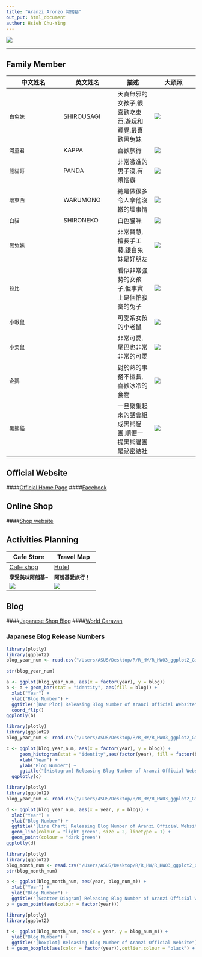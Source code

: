 ```yaml
---
title: "Aranzi Aronzo 阿朗基"
out_put: html_document
auther: Hsieh Chu-Ying
---
```

![](C:\Users\ASUS\Desktop\R\R_HW\R_HW03_ggplot2_GitHub_page\Aranzi/aranzi_pic02.jpg)

---

## Family Member
|**中文姓名**|**英文姓名**|**描述**|**大頭照**|
|------------|------------|--------|----------|
|`白兔妹`|SHIROUSAGI|天真無邪的女孩子,很喜歡吃東西,遊玩和睡覺,最喜歡黑兔妹|![](C:\Users\ASUS\Desktop\R\R_HW\R_HW03_ggplot2_GitHub_page\Aranzi/aranzi_pic16.jpg)|
|`河童君`|KAPPA|喜歡旅行|![](C:\Users\ASUS\Desktop\R\R_HW\R_HW03_ggplot2_GitHub_page\Aranzi/aranzi_pic13.jpg)|
|`熊貓哥`|PANDA|非常激進的男子漢,有煩惱癖|![](C:\Users\ASUS\Desktop\R\R_HW\R_HW03_ggplot2_GitHub_page\Aranzi/aranzi_pic15.jpg)|
|`壞東西`|WARUMONO|總是做很多令人拿他沒轍的壞事情|![](C:\Users\ASUS\Desktop\R\R_HW\R_HW03_ggplot2_GitHub_page\Aranzi/aranzi_pic14.jpg)|
|`白貓`|SHIRONEKO|白色貓咪|![](C:\Users\ASUS\Desktop\R\R_HW\R_HW03_ggplot2_GitHub_page\Aranzi/aranzi_pic22.jpg)|
|`黑兔妹`||非常賢慧,擅長手工藝,跟白兔妹是好朋友|![](C:\Users\ASUS\Desktop\R\R_HW\R_HW03_ggplot2_GitHub_page\Aranzi/aranzi_pic24.jpg)|
|`拉比`||看似非常強勢的女孩子,但事實上是個怕寂寞的兔子 |![](C:\Users\ASUS\Desktop\R\R_HW\R_HW03_ggplot2_GitHub_page\Aranzi/aranzi_pic25.jpg)|
|`小啾鼠`||可愛系女孩的小老鼠|![](C:\Users\ASUS\Desktop\R\R_HW\R_HW03_ggplot2_GitHub_page\Aranzi/aranzi_pic01.jpg)|
|`小栗鼠`||非常可愛,尾巴也非常非常的可愛|![](C:\Users\ASUS\Desktop\R\R_HW\R_HW03_ggplot2_GitHub_page\Aranzi/aranzi_pic19.jpg)|
|`企鵝`||對於熱的事務不擅長,喜歡冰冷的食物|![](C:\Users\ASUS\Desktop\R\R_HW\R_HW03_ggplot2_GitHub_page\Aranzi/aranzi_pic23.jpg)|
|`黑熊貓`||一旦聚集起來的話會組成黑熊貓團,順便一提黑熊貓團是祕密結社|![](C:\Users\ASUS\Desktop\R\R_HW\R_HW03_ggplot2_GitHub_page\Aranzi/aranzi_pic28.jpg)|


## Official Website
####[Official Home Page](http://www.aranziaronzo.com/)
####[Facebook](https://www.facebook.com/aranziaronzo/?fref=ts)

## Online Shop
####[Shop website](http://shop3.aranziaronzo.com/shopping/index.html)

## Activities Planning

|**Cafe Store**|**Travel Map**|
|--------------|--------------|
|[Cafe shop](http://www.aranziaronzo.com/shop/taiwan.html)|[Hotel](http://www.aranziaronzo.com/shop/hotel.html)|
|**`享受美味阿朗基~`**|**`阿朗基愛旅行！`**|
|![](C:\Users\ASUS\Desktop\R\R_HW\R_HW03_ggplot2_GitHub_page\Aranzi/aranzi_pic07.jpg)|![](C:\Users\ASUS\Desktop\R\R_HW\R_HW03_ggplot2_GitHub_page\Aranzi/aranzi_pic11.jpg)|

## Blog
####[Japanese Shop Blog](http://news.aranzi.jp/)
####[World Caravan](http://world.aranzi.jp/en.html)

### Japanese Blog Release Numbers 
```R
library(plotly)
library(ggplot2)
blog_year_num <- read.csv("/Users/ASUS/Desktop/R/R_HW/R_HW03_ggplot2_GitHub_page/Aranzi/data_Aranzi_blog.csv", header = TRUE)

str(blog_year_num)

a <- ggplot(blog_year_num, aes(x = factor(year), y = blog))
b <- a + geom_bar(stat = "identity", aes(fill = blog)) +
  xlab("Year") +
  ylab("Blog Number") +
  ggtitle("[Bar Plot] Releasing Blog Number of Aranzi Official Website") +
  coord_flip()
ggplotly(b)

```



```R
library(plotly)
library(ggplot2)
blog_year_num <- read.csv("/Users/ASUS/Desktop/R/R_HW/R_HW03_ggplot2_GitHub_page/Aranzi/data_Aranzi_blog.csv", header = TRUE)

c <- ggplot(blog_year_num, aes(x = factor(year), y = blog)) +
     geom_histogram(stat = "identity",aes(factor(year), fill = factor(blog))) +
     xlab("Year") +
     ylab("Blog Number") +
     ggtitle("[Histogram] Releasing Blog Number of Aranzi Official Website") 
  ggplotly(c)
```



```R
library(plotly)
library(ggplot2)
blog_year_num <- read.csv("/Users/ASUS/Desktop/R/R_HW/R_HW03_ggplot2_GitHub_page/Aranzi/data_Aranzi_blog.csv", header = TRUE)

d <- ggplot(blog_year_num, aes(x = year, y = blog)) + 
  xlab("Year") +
  ylab("Blog Number") +
  ggtitle("[Line Chart] Releasing Blog Number of Aranzi Official Website") +
  geom_line(colour = "light green", size = 2, linetype = 1) + 
  geom_point(colour = "dark green") 
ggplotly(d)
```

```R
library(plotly)
library(ggplot2)
blog_month_num <- read.csv("/Users/ASUS/Desktop/R/R_HW/R_HW03_ggplot2_GitHub_page/Aranzi/data_Aranzi_blog_month.csv", header = TRUE)
str(blog_month_num)

p <- ggplot(blog_month_num, aes(year, blog_num_m)) + 
  xlab("Year") +
  ylab("Blog Number") +
  ggtitle("[Scatter Diagram] Releasing Blog Number of Aranzi Official Website") 
p + geom_point(aes(colour = factor(year)))
```


```R
library(plotly)
library(ggplot2)

t <- ggplot(blog_month_num, aes(x = year, y = blog_num_m)) +
  ylab("Blog Number") +
  ggtitle("[boxplot] Releasing Blog Number of Aranzi Official Website")  
t + geom_boxplot(aes(color = factor(year)),outlier.colour = "black") + geom_jitter(width = 0.1,aes(color = factor(year))) 
```

